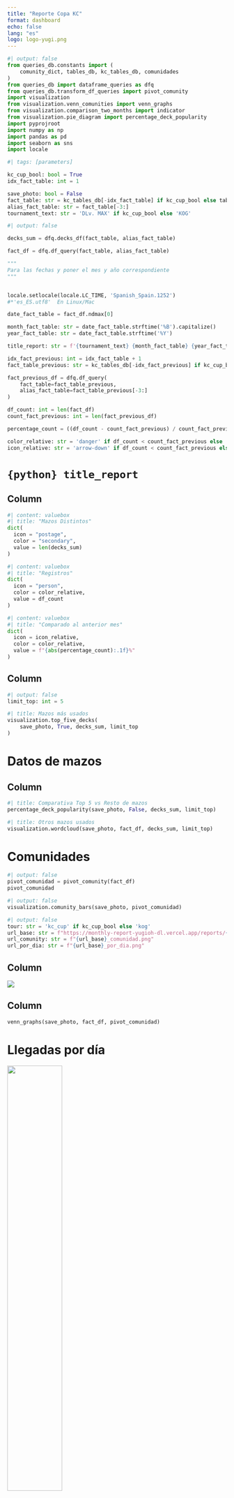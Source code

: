 ```yaml
---
title: "Reporte Copa KC"
format: dashboard
echo: false
lang: "es"
logo: logo-yugi.png
---
```


```python
#| output: false
from queries_db.constants import (
    comunity_dict, tables_db, kc_tables_db, comunidades
)
from queries_db import dataframe_queries as dfq
from queries_db.transform_df_queries import pivot_comunity
import visualization
from visualization.venn_comunities import venn_graphs
from visualization.comparison_two_months import indicator
from visualization.pie_diagram import percentage_deck_popularity
import pyprojroot
import numpy as np
import pandas as pd
import seaborn as sns
import locale
```

```python
#| tags: [parameters]

kc_cup_bool: bool = True
idx_fact_table: int = 1
```

```python
save_photo: bool = False
fact_table: str = kc_tables_db[-idx_fact_table] if kc_cup_bool else tables_db[-idx_fact_table]
alias_fact_table: str = fact_table[-3:]
tournament_text: str = 'DLv. MAX' if kc_cup_bool else 'KOG'
```

```python
#| output: false

decks_sum = dfq.decks_df(fact_table, alias_fact_table)

fact_df = dfq.df_query(fact_table, alias_fact_table)

"""
Para las fechas y poner el mes y año correspondiente
"""


locale.setlocale(locale.LC_TIME, 'Spanish_Spain.1252')
#*'es_ES.utf8'  En Linux/Mac

date_fact_table = fact_df.ndmax[0]

month_fact_table: str = date_fact_table.strftime('%B').capitalize()
year_fact_table: str = date_fact_table.strftime('%Y')

title_report: str = f'{tournament_text} {month_fact_table} {year_fact_table}'

idx_fact_previous: int = idx_fact_table + 1
fact_table_previous: str = kc_tables_db[-idx_fact_previous] if kc_cup_bool else tables_db[-idx_fact_previous]

fact_previous_df = dfq.df_query(
    fact_table=fact_table_previous,
    alias_fact_table=fact_table_previous[-3:]
)
```

```python
df_count: int = len(fact_df)
count_fact_previous: int = len(fact_previous_df)

percentage_count = ((df_count - count_fact_previous) / count_fact_previous) * 100

color_relative: str = 'danger' if df_count < count_fact_previous else 'success'
icon_relative: str = 'arrow-down' if df_count < count_fact_previous else 'arrow-up'
```

# `{python} title_report` {orientation="columns"}

## Column {width=30%}

```python
#| content: valuebox
#| title: "Mazos Distintos"
dict(
  icon = "postage",
  color = "secondary",
  value = len(decks_sum)
)
```

```python
#| content: valuebox
#| title: "Registros"
dict(
  icon = "person",
  color = color_relative,
  value = df_count
)
```

```python
#| content: valuebox
#| title: "Comparado al anterior mes"
dict(
  icon = icon_relative,
  color = color_relative,
  value = f"{abs(percentage_count):.1f}%"
)
```

## Column {width=70%}

```python
#| output: false
limit_top: int = 5
```

```python
#| title: Mazos más usados
visualization.top_five_decks(
    save_photo, True, decks_sum, limit_top
)
```

# Datos de mazos

## Column

```python
#| title: Comparativa Top 5 vs Resto de mazos
percentage_deck_popularity(save_photo, False, decks_sum, limit_top)
```


```python
#| title: Otros mazos usados
visualization.wordcloud(save_photo, fact_df, decks_sum, limit_top)
```

# Comunidades {orientation="columns"}

```python
#| output: false
pivot_comunidad = pivot_comunity(fact_df)
pivot_comunidad
```

```python
#| output: false
visualization.comunity_bars(save_photo, pivot_comunidad)
```

```python
#| output: false
tour: str = 'kc_cup' if kc_cup_bool else 'kog'
url_base: str = f"https://monthly-report-yugioh-dl.vercel.app/reports/{tour}/{year_fact_table}_{month_fact_table.lower()}"
url_comunity: str = f"{url_base}_comunidad.png"
url_por_dia: str = f"{url_base}_por_dia.png"
```

## Column {width=60%}

![](`{python} url_comunity`)

## Column {width=40%}

```python
venn_graphs(save_photo, fact_df, pivot_comunidad)
```

# Llegadas por día

![](`{python} url_por_dia`){width=50%}
